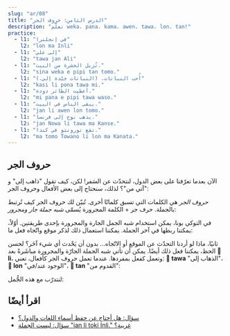 ```yaml
---
slug: "ar/08"
title: "الدرس الثامن: حروف الجر"
description: "تعلّم weka، pana، kama، awen، tawa، lon، tan!"
practice:
  - l1: "في إنجلترا"
    l2: "lon ma Inli"
  - l1: "إلى علي"
    l2: "tawa jan Ali"
  - l1: "تُزيل الحشرة من البيت."
    l2: "sina weka e pipi tan tomo."
  - l1: "أُحب النباتات. (النباتات جيّدة إلي.)"
    l2: "kasi li pona tawa mi."
  - l1: "أعطيت الطائر دودة."
    l2: "mi pana e pipi tawa waso."
  - l1: "يبقى الناس في البيت."
    l2: "jan li awen lon tomo."
  - l1: "يذهب نوح إلى فرنسا."
    l2: "jan Nowa li tawa ma Kanse."
  - l1: "تقع تورونتو في كندا."
    l2: "ma tomo Towano li lon ma Kanata."
---
```



## حروف الجر

الآن بعدما تعرّفنا على بعض الدول، لنتحدّث عن السَفر! لكن، كيف تقول "ذاهب إلى" و "آتي من"؟ لذلك، سنحتاج إلى بعض الأفعال وحروف الجر:

<List>
  <Word sl="weka" m="الإزالة، الذهاب، الخروخ؛ غائب" />
  <Word sl="pana" m="الإعطاء، الوضع" />
  <Word sl="kama" m="القدوم، المجيء، الوصول" />
  <Word sl="awen" m="البقاء، الحماية" />
  <Word sl="tawa" m="إلى، باتّجاه" />
  <Word sl="lon" m="عند، في، على" />
  <Word sl="tan" m="من، بِسبب" />
</List>

_حروف الجر_ هي الكلمات التي تسبق كلماتًا أخرى. تُبيّن لك حروف الجر كيف تُرتبط بالجملة. حرف جر + الكلمة المجرورة يُسمّى _شبه جملة جار ومجرور_:

<List>
  <Word sl="tawa soweli" m="باتّجاه الحيوان" />
  <Word sl="lon ma" m="على الأرض، في الدولة" />
  <Word sl="tan tomo" m="من البيت" />
</List>

في التوكي بونا، يمكن استخدام شبه الجمل الجارة والمجرورة بإحدى طريقتين. أوّلاً، يمكننا ربطها في آخر الجملة. يمكننا استعمال ذلك لذكر موقع واتّجاه فعل ما:

<List>
  <Sentence sl="mi pana e waso tawa kasi." m="أضعُ الطائر على شجرة." />
  <Sentence sl="waso li awen lon kasi." m="يبقى الطائر على الشجرة." />
  <Sentence
    sl="sina weka e waso tan kasi."
    m="تُزيلُ الطائر من الشجرة."
  />
</List>

ثانيًا، ماذا لو أردنا التحدّث عن الموقع أو الاتّجاه... بدون أن يَحْدث أي شيء آخَر؟ لحسن الحظ، يمكننا فعل ذلك أيضًا. يمكن أن تأتي شبه الجملة الجارّة والمجرورة مباشَرةً بعد **󱤧 li**، وتعمل كفعل بمفردها. عندما تعمل حروف الجر كأفعال، تعني: **󱥩 tawa** "الذهاب إلى"، **󱤬 lon** "الوجود عند/في"، **󱥧 tan** "القدوم من":

<List>
  <Sentence sl="jan Ema li tawa ma Nijon." m="تذهب إيما إلى اليابان." />
  <Sentence sl="jan Nina li lon ma Lusi." m="إنّ نينا في روسيا." />
  <Sentence sl="jan Mili li tan ma Kanse." m="إنّ ميلي من فرنسا." />
</List>

لنتدرّب مع هذه الجُّمل:

<List>
  <Sentence
    sl="mi tawa ma kasi."
    m="أذهب إلى أرض النباتات.<br />(يمكن أن تكون غابة، مرج، أي مكان مليء بالنباتات.)"
  />
  <Sentence
    sl="sona li weka tan mi."
    m="ذهب العلم منّي.<br />(نسيت.)"
  />
  <Sentence
    sl="soweli suwi li pona tawa mi."
    m="الحيوانات اللطيفة جيّدة لي.<br />(أُحب الحيوانات اللطيفة.)"
  />
  <Sentence sl="jan Nowa li toki tawa jan Ema." m="يتحدّث نوح إلى إيما." />
  <Sentence
    sl="jan li toki Tosi lon ma Tosi."
    m="يتحدّث الناس اللغة الألمانية في ألمانيا."
  />
</List>

<Practice exercises={frontmatter.practice} />

## اقرأ أيضًا
* [سؤال: هل أحتاج عن حفظ أسماء اللغات والدول؟](/ar/languages-countries/)
* [سؤال: ليست الجملة "jan li toki Inli." غريبة؟](/ar/named-verbs/)
